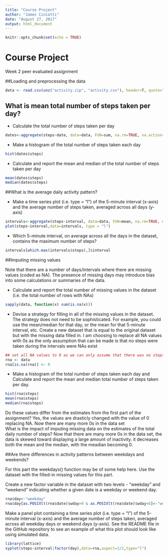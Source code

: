 ```yaml
---
title: "Course Project"
author: "James Cincotti"
date: "August 27, 2017"
output: html_document
---
```


```r
knitr::opts_chunk$set(echo = TRUE)
```

# Course Project 
Week 2 peer evaluated assignment

##Loading and preprocessing the data

```r
data <- read.csv(unz("activity.zip", "activity.csv"), header=T, quote="\"", sep=",")
```

## What is mean total number of steps taken per day?

- Calculate the total number of steps taken per day
```r
dates<-aggregate(steps~date, data=data, FUN=sum, na.rm=TRUE, na.action=NULL)
```

- Make a histogram of the total number of steps taken each day
```r
hist(dates$steps)
```

- Calculate and report the mean and median of the total number of steps taken per day
```r
mean(dates$steps)
median(dates$steps)
```

##What is the average daily activity pattern?

- Make a time series plot (i.e. type = "l") of the 5-minute interval (x-axis) and the average number of steps taken, averaged across all days (y-axis)
```r
intervals<-aggregate(steps~interval, data=data, FUN=mean, na.rm=TRUE, na.action=NULL)
plot(steps~interval,data=intervals, type = "l")
```
- Which 5-minute interval, on average across all the days in the dataset, contains the maximum number of steps?
```r
intervals[which.max(intervals$steps),]$interval
```

##Imputing missing values

Note that there are a number of days/intervals where there are missing values (coded as NA). The presence of missing days may introduce bias into some calculations or summaries of the data.

- Calculate and report the total number of missing values in the dataset (i.e. the total number of rows with NAs)
```r
sapply(data, function(x) sum(is.na(x)))
```
- Devise a strategy for filling in all of the missing values in the dataset. The strategy does not need to be sophisticated. For example, you could use the mean/median for that day, or the mean for that 5-minute interval, etc.
Create a new dataset that is equal to the original dataset but with the missing data filled in.
I am choosing to replace all NA values with 0s as the only assumption that can be made is that no steps were taken during the intervals were NAs exist
```r
## set all NA values to 0 as we can only assume that there was no steps taken during the time
rna <- data
rna[is.na(rna)] <- 0
```
- Make a histogram of the total number of steps taken each day and Calculate and report the mean and median total number of steps taken per day. 
```r
hist(rna$steps)
mean(rna$steps)
median(rna$steps)
```

Do these values differ from the estimates from the first part of the assignment? 
  Yes, the values are drasticly changed with the value of 0 replacing NA. Now there are many more 0s in the data set  
What is the impact of imputing missing data on the estimates of the total daily number of steps? 
  Now that there are many more 0s in the data set, the data is skewed toward displaying a large amount of inactivity. it decreases both the mean and the median, with the meadian becoming 0.
  
##Are there differences in activity patterns between weekdays and weekends?

For this part the weekdays() function may be of some help here. Use the dataset with the filled-in missing values for this part.

Create a new factor variable in the dataset with two levels - "weekday" and "weekend" indicating whether a given date is a weekday or weekend day.
```r
rna$day<-"weekday"
rna$day[as.POSIXlt(rna$date)$wday>0 & as.POSIXlt(rna$date)$wday<6]<-"weekend"
```
Make a panel plot containing a time series plot (i.e. type = "l") of the 5-minute interval (x-axis) and the average number of steps taken, averaged across all weekday days or weekend days (y-axis). See the README file in the GitHub repository to see an example of what this plot should look like using simulated data.
```r
library(lattice)
xyplot(steps~interval|factor(day),data=rna,aspect=1/2,type="l")
```